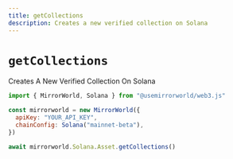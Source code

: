 ```yaml
---
title: getCollections
description: Creates a new verified collection on Solana
---
```


# `getCollections`

Creates A New Verified Collection On Solana

```js
import { MirrorWorld, Solana } from "@usemirrorworld/web3.js"

const mirrorworld = new MirrorWorld({
  apiKey: "YOUR_API_KEY",
  chainConfig: Solana("mainnet-beta"),
})

await mirrorworld.Solana.Asset.getCollections()
```
